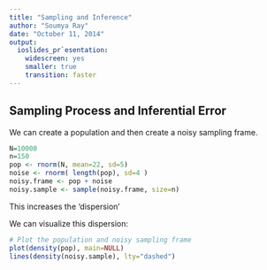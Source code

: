 ```yaml
---
title: "Sampling and Inference"
author: "Soumya Ray"
date: "October 11, 2014"
output:
  ioslides_pr`esentation:
    widescreen: yes
    smaller: true
    transition: faster
---
```


## Sampling Process and Inferential Error {.columns-2}
We can create a population and then create a noisy sampling frame.
```r
N=10000
n=150
pop <- rnorm(N, mean=22, sd=5)
noise <- rnorm( length(pop), sd=4 )
noisy.frame <- pop + noise
noisy.sample <- sample(noisy.frame, size=n)
```
This increases the 'dispersion'

We can visualize this dispersion: 

```r
# Plot the population and noisy sampling frame
plot(density(pop), main=NULL)
lines(density(noisy.sample), lty="dashed")
```
